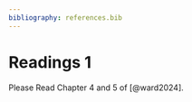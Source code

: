 ```yaml
---
bibliography: references.bib
---
```


# Readings 1 {.unnumbered}

Please Read Chapter 4 and 5 of [@ward2024].
